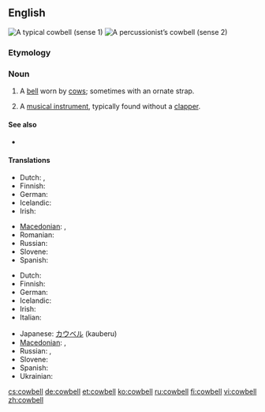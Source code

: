 ==English==
[[Image:Cowbell-2.jpg|thumb|right|A typical cowbell (sense 1)]]
[[Image:Koebel.jpg|thumb|right|A percussionist’s cowbell (sense 2)]]

===Etymology===
{{compound|cow|bell}}

===Noun===
{{en-noun}}

# A [[bell]] worn by [[cow]]s; sometimes with an ornate strap.
# {{musical instruments}} A [[musical instrument]], typically found without a [[clapper]].

====See also====
* {{pedia}}

====Translations====
{{trans-top|bell worn by cows}}
* Dutch: {{t-|nl|koeienbel|f}}, {{t-|nl|koebel|f}}
* Finnish: {{t-|fi|lehmänkello}}
* German: {{t-|de|Kuhglocke|f}}
* Icelandic: {{t-|is|kúabjalla|f}}
* Irish: {{t-|ga|clog eallaigh|m|xs=Irish}}
{{trans-mid}}
* [[Macedonian]]: {{t-|mk|клопотарец|m|tr=klopotárec}}, {{t-|mk|прапорец|m|tr=práporec}}
* Romanian: {{t-|ro|talangă|f}}
* Russian: {{t-|ru|коровий колокольчик|m|tr=koróvij kolokól’čik}}
* Slovene: {{t|sl|kravji zvonec|m}}
* Spanish: {{t-|es|cencerro|m}}
{{trans-bottom}}

{{trans-top|musical instrument}}
* Dutch: {{t-|nl|koebel|f}}
* Finnish: {{t-|fi|lehmänkello}}
* German: {{t-|de|Kuhglocke|f}}
* Icelandic: {{t-|is|kúabjalla|f}}
* Irish: {{t-|ga|clog eallaigh|m|xs=Irish}}
* Italian: {{t+|it|campanaccio|m}}
{{trans-mid}}
* Japanese: [[カウベル]] (kauberu)
* [[Macedonian]]: {{t-|mk|клопотарец|m|tr=klopotárec}}, {{t-|mk|прапорец|m|tr=práporec}}
* Russian: {{t+|ru|колоколец|m|tr=kolokólets}}, {{t-|ru|сенсерро|n|tr=sensérro}}
* Slovene: {{t|sl|kravji zvonec|m}}
* Spanish: {{t-|es|cencerro|m}}
* Ukrainian: {{t-|uk|тронка|f|tr=tronka|xs=Ukrainian}}
{{trans-bottom}}

[[cs:cowbell]]
[[de:cowbell]]
[[et:cowbell]]
[[ko:cowbell]]
[[ru:cowbell]]
[[fi:cowbell]]
[[vi:cowbell]]
[[zh:cowbell]]